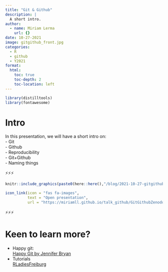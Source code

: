 ```yaml
---
title: "Git & Github"
description: |
  A short intro.
author:
  - name: Miriam Lerma
    url: {}
date: 10-27-2021
image: gitgithub_front.jpg
categories:
  - R
  - github
  - Y2021
format:
  html:
    toc: true
    toc-depth: 2
    toc-location: left
---
```


```r
library(distilltools)
library(fontawesome)
```

# Intro

In this presentation, we will have a short intro on:  
- Git  
- Github  
- Reproducibility  
- Git+Github  
- Naming things  

⚡⚡⚡

```r
knitr::include_graphics(paste0(here::here(),"/blog/2021-10-27-gitgithub/gitgithub_front.jpg"))
```

```r
icon_link(icon = "fas fa-images",
          text = "Open presentation",
          url = "https://miriamll.github.io/talk_github/GitGithubZenodo#1")
```

⚡⚡⚡

# Keen to learn more?

- Happy git:    
[Happy Git by Jennifer Bryan](https://happygitwithr.com/)<br>
- Tutorials   
[RLadiesFreiburg](https://www.youtube.com/watch?v=tSse0KPgSoQ&t=1s)

